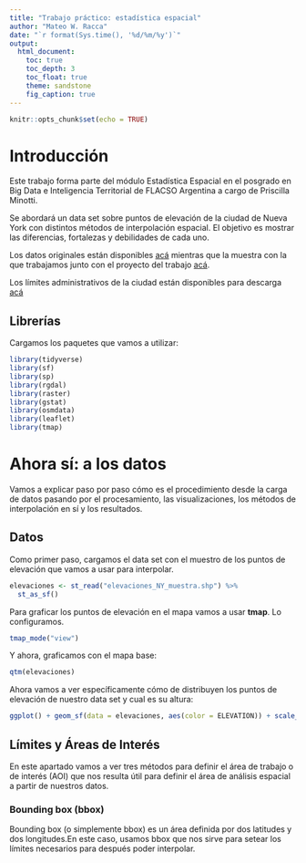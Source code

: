 ```yaml
---
title: "Trabajo práctico: estadística espacial"
author: "Mateo W. Racca"
date: "`r format(Sys.time(), '%d/%m/%y')`"
output:
  html_document:
    toc: true
    toc_depth: 3
    toc_float: true
    theme: sandstone
    fig_caption: true
---
```


```r
knitr::opts_chunk$set(echo = TRUE)
```


# Introducción


Este trabajo forma parte del módulo Estadística Espacial en el posgrado en Big Data e Inteligencia Territorial de FLACSO Argentina a cargo de Priscilla Minotti.


Se abordará un data set sobre puntos de elevación de la ciudad de Nueva York con distintos métodos de interpolación espacial. El objetivo es mostrar las diferencias, fortalezas y debilidades de cada uno.


Los datos originales están disponibles [acá](https://data.cityofnewyork.us/api/geospatial/szwg-xci6?method=export&format=Shapefile) mientras que la muestra con la que trabajamos junto con el proyecto del trabajo [acá](https://github.com/raccamateo/interpolacion_espacial).


Los límites administrativos de la ciudad están disponibles para descarga [acá](https://www1.nyc.gov/assets/planning/download/zip/data-maps/open-data/nybb_21a.zip)

## Librerías


Cargamos los paquetes que vamos a utilizar:


```r
library(tidyverse)
library(sf)
library(sp)
library(rgdal)
library(raster)
library(gstat)
library(osmdata)
library(leaflet)
library(tmap)
```


# Ahora sí: a los datos

Vamos a explicar paso por paso cómo es el procedimiento desde la carga de datos pasando por el procesamiento, las visualizaciones, los métodos de interpolación en sí y los resultados.


## Datos


Como primer paso, cargamos el data set con el muestro de los puntos de elevación que vamos a usar para interpolar.


```r
elevaciones <- st_read("elevaciones_NY_muestra.shp") %>%
  st_as_sf() 
```


Para graficar los puntos de elevación en el mapa vamos a usar **tmap**. Lo configuramos.


```r
tmap_mode("view")
```


Y ahora, graficamos con el mapa base:


```r
qtm(elevaciones)
```


Ahora vamos a ver específicamente cómo de distribuyen los puntos de elevación de nuestro data set y cual es su altura:


```r
ggplot() + geom_sf(data = elevaciones, aes(color = ELEVATION)) + scale_color_viridis_c(name = "[Altura]")+ theme_bw()
```


## Límites y Áreas de Interés


En este apartado vamos a ver tres métodos para definir el área de trabajo o de interés (AOI) que nos resulta útil para definir el área de análisis espacial a partir de nuestros datos.


### Bounding box (bbox)

Bounding box (o simplemente bbox) es un área definida por dos latitudes y dos longitudes.En este caso, usamos bbox que nos sirve para setear los límites necesarios para después poder interpolar.
